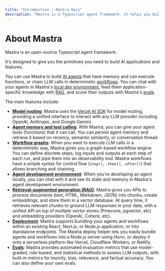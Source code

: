 ```yaml
---
title: "Introduction | Mastra Docs"
description: "Mastra is a Typescript agent framework. It helps you build AI applications and features quickly. It gives you the set of primitives you need: workflows, agents, RAG, integrations, syncs and evals."
---
```


# About Mastra

Mastra is an open-source Typescript agent framework. 

It's designed to give you the primitives you need to build AI applications and features. 

You can use Mastra to build [AI agents](/docs/agents/00-overview.mdx) that have memory and can execute functions, or chain LLM calls in deterministic [workflows](/docs/workflows/00-overview.mdx). You can chat with your agents in Mastra's [local dev environment](/docs/local-dev/mastra-dev.mdx), feed them application-specific knowledge with [RAG](/docs/rag/overview.mdx), and score their outputs with Mastra's [evals](/docs/08-running-evals.mdx).

The main features include:

* **[Model routing](https://sdk.vercel.ai/docs/introduction)**: Mastra uses the [Vercel AI SDK](https://sdk.vercel.ai/docs/introduction) for model routing, providing a unified interface to interact with any LLM provider including OpenAI, Anthropic, and Google Gemini.
* **[Agent memory and tool calling](/docs/agents/01-agent-memory.mdx)**: With Mastra, you can give your agent tools (functions) that it can call. You can persist agent memory and retrieve it based on recency, semantic similarity, or conversation thread.
* **[Workflow graphs](/docs/workflows/00-overview.mdx)**: When you want to execute LLM calls in a deterministic way, Mastra gives you a graph-based workflow engine. You can define discrete steps, log inputs and outputs at each step of each run, and pipe them into an observability tool. Mastra workflows have a simple syntax for control flow (`step()`, `.then()`, `.after()`) that allows branching and chaining. 
* **[Agent development environment](/docs/local-dev/mastra-dev.mdx)**: When you're developing an agent locally, you can chat with it and see its state and memory in Mastra's agent development environment.
* **[Retrieval-augmented generation (RAG)](/docs/rag/overview.mdx)**: Mastra gives you APIs to process documents (text, HTML, Markdown, JSON) into chunks, create embeddings, and store them in a vector database. At query time, it retrieves relevant chunks to ground LLM responses in your data, with a unified API on top of multiple vector stores (Pinecone, pgvector, etc) and embedding providers (OpenAI, Cohere, etc).
* **[Deployment](/docs/deployment/deployment.mdx)**: Mastra supports bundling your agents and workflows within an existing React, Next.js, or Node.js application, or into standalone endpoints. The Mastra deploy helper lets you easily bundle agents and workflows into a Node.js server using Hono, or deploy it onto a serverless platform like Vercel, Cloudflare Workers, or Netlify. 
* **[Evals](/docs/evals/00-overview.mdx)**: Mastra provides automated evaluation metrics that use model-graded, rule-based, and statistical methods to assess LLM outputs, with built-in metrics for toxicity, bias, relevance, and factual accuracy. You can also define your own evals.
